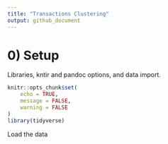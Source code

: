 ```yaml
---
title: "Transactions Clustering"
output: github_document
---
```



# 0) Setup
Libraries, kntir and pandoc options, and data import.

```r
knitr::opts_chunk$set(
	echo = TRUE,
	message = FALSE,
	warning = FALSE
)
library(tidyverse)
```

Load the data
```r

```


